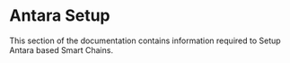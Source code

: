 
# Antara Setup

This section of the documentation contains information required to Setup Antara based Smart Chains.

<TocForIndex />
